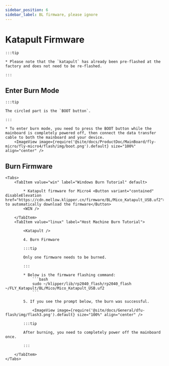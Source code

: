 ```yaml
---
sidebar_position: 6
sidebar_label: BL firmware, please ignore
---
```










# Katapult Firmware

    :::tip

    * Please note that the `katapult` has already been pre-flashed at the factory and does not need to be re-flashed.

    :::

## Enter Burn Mode

    :::tip

    The circled part is the `BOOT button`.

    :::

    * To enter burn mode, you need to press the BOOT button while the mainboard is completely powered off, then connect the data transfer cable to both the mainboard and your device.
        <ImageView image={require('@site/docs/ProductDoc/MainBoard/fly-micro/fly-micro4/flash/img/boot.png').default} size="100%" align="center" />

## Burn Firmware
    <Tabs>
        <TabItem value="win" label="Windows Burn Tutorial" default>

            * Katapult firmware for Micro4 <Button variant="contained" disableElevation href="https://cdn.mellow.klipper.cn/firmware/BL/Mico_Katapult_USB.uf2">Click to automatically download the firmware</Button>
            <WIN />
            
        </TabItem>
        <TabItem value="linux" label="Host Machine Burn Tutorial">
            
            <Katapult />

            4. Burn Firmware

            :::tip

            Only one firmware needs to be burned.

            :::

            * Below is the firmware flashing command:
                ```bash
                sudo ~/klipper/lib/rp2040_flash/rp2040_flash ~/FLY_Katapult/BL/Mico/Mico_Katapult_USB.uf2
                ```

            5. If you see the prompt below, the burn was successful.

                <ImageView image={require('@site/docs/General/dfu-flash/img/flash3.png').default} size="100%" align="center" />

            :::tip

            After burning, you need to completely power off the mainboard once.

            :::

        </TabItem>
    </Tabs>